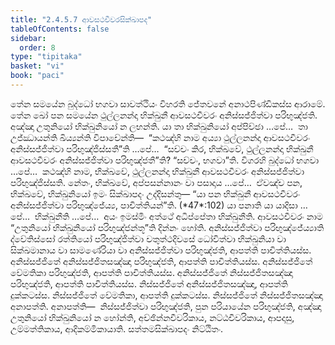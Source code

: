 ```yaml
---
title: "2.4.5.7 ආවසථචීවරසික්ඛාපද"
tableOfContents: false
sidebar:
  order: 8
type: "tipitaka"
basket: "vi"
book: "paci"
---
```



<DynamicBreadcrumb />

<Division number="1003" book="paci">

<Paragraph number="3051" book="paci">
තේන සමයේන බුද්ධෝ භගවා සාවත්ථියං විහරති ජේතවනේ අනාථපිණ්ඩිකස්ස ආරාමේ. තේන ඛෝ පන සමයේන ථුල්ලනන්දා භික්ඛුනී ආවසථචීවරං අනිස්සජ්ජිත්වා පරිභුඤ්ජති. අඤ්ඤා උතුනියෝ භික්ඛුනියෝ න ලභන්ති.
</Paragraph>

<Paragraph number="3052" book="paci">
යා තා භික්ඛුනියෝ අප්පිච්ඡා …පේ…  තා උජ්ඣායන්ති ඛිය්‍යන්ති විපාචේන්ති—  “කථඤ්හි නාම අය්‍යා ථුල්ලනන්දා ආවසථචීවරං අනිස්සජ්ජිත්වා පරිභුඤ්ජිස්සතී”ති …පේ…  “සච්චං කිර, භික්ඛවේ, ථුල්ලනන්දා භික්ඛුනී ආවසථචීවරං අනිස්සජ්ජිත්වා පරිභුඤ්ජතී”ති? “සච්චං, භගවා”ති. විගරහි බුද්ධෝ භගවා …පේ…  කථඤ්හි නාම, භික්ඛවේ, ථුල්ලනන්දා භික්ඛුනී ආවසථචීවරං අනිස්සජ්ජිත්වා පරිභුඤ්ජිස්සති. නේතං, භික්ඛවේ, අප්පසන්නානං වා පසාදාය …පේ…  ඒවඤ්ච පන, භික්ඛවේ, භික්ඛුනියෝ ඉමං සික්ඛාපදං උද්දිසන්තු—
</Paragraph>

</Division>
<Division number="1004" book="paci">

<Paragraph number="3053" book="paci">
<Emphasis>“යා පන භික්ඛුනී ආවසථචීවරං අනිස්සජ්ජිත්වා පරිභුඤ්ජේය්‍ය, පාචිත්තියන්”</Emphasis>ති. (*47*:<Emphasis>102</Emphasis>)
</Paragraph>

</Division>
<Division number="1005" book="paci">

<Paragraph number="3054" book="paci">
<Emphasis>යා පනා</Emphasis>ති යා යාදිසා …පේ…  <Emphasis>භික්ඛුනී</Emphasis>ති …පේ…  අයං ඉමස්මිං අත්ථේ අධිප්පේතා භික්ඛුනීති.
</Paragraph>

<Paragraph number="3055" book="paci">
<Emphasis>ආවසථචීවරං</Emphasis> නාම “උතුනියෝ භික්ඛුනියෝ පරිභුඤ්ජන්තූ”ති දින්නං හෝති.
</Paragraph>

<Paragraph number="3056" book="paci">
<Emphasis>අනිස්සජ්ජිත්වා පරිභුඤ්ජේය්‍යා</Emphasis>ති ද්වේතිස්සෝ රත්තියෝ පරිභුඤ්ජිත්වා චතුත්ථදිවසේ ධෝවිත්වා භික්ඛුනියා වා සික්ඛමානාය වා සාමණේරියා වා අනිස්සජ්ජිත්වා පරිභුඤ්ජති, ආපත්ති පාචිත්තියස්ස.
</Paragraph>

</Division>
<Division number="1006" book="paci">

<Paragraph number="3057" book="paci">
අනිස්සජ්ජිතේ අනිස්සජ්ජිතසඤ්ඤා පරිභුඤ්ජති, ආපත්ති පාචිත්තියස්ස. අනිස්සජ්ජිතේ වේමතිකා පරිභුඤ්ජති, ආපත්ති පාචිත්තියස්ස. අනිස්සජ්ජිතේ නිස්සජ්ජිතසඤ්ඤා පරිභුඤ්ජති, ආපත්ති පාචිත්තියස්ස.
</Paragraph>

<Paragraph number="3058" book="paci">
නිස්සජ්ජිතේ අනිස්සජ්ජිතසඤ්ඤා, ආපත්ති දුක්කටස්ස. නිස්සජ්ජිතේ වේමතිකා, ආපත්ති දුක්කටස්ස. නිස්සජ්ජිතේ නිස්සජ්ජිතසඤ්ඤා අනාපත්ති.
</Paragraph>

</Division>
<Division number="1007" book="paci">

<Paragraph number="3059" book="paci">
අනාපත්ති—  නිස්සජ්ජිත්වා පරිභුඤ්ජති, පුන පරියායේන පරිභුඤ්ජති, අඤ්ඤා උතුනියෝ භික්ඛුනියෝ න හෝන්ති, අච්ඡින්නචීවරිකාය, නට්ඨචීවරිකාය, ආපදාසු, උම්මත්තිකාය, ආදිකම්මිකායාති.

</Paragraph>
</Division>

<Paragraph number="3060" type="center" book="paci">
සත්තමසික්ඛාපදං නිට්ඨිතං.
</Paragraph>